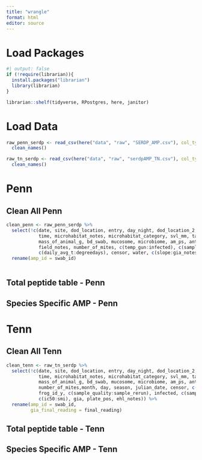 ```yaml
---
title: "wrangle"
format: html
editor: source
---
```


# Load Packages

```r
#| output: false
if (!require(librarian)){
  install.packages("librarian")
  library(librarian)
}

librarian::shelf(tidyverse, RPostgres, here, janitor)

```

# Load Data

```r

raw_penn_serdp <- read_csv(here("data", "raw", "SERDP_AMP.csv"), col_types = cols()) %>% 
  clean_names()

raw_tn_serdp <- read_csv(here("data", "raw", "serdpAMP_TN.csv"), col_types =cols()) %>% 
  clean_names()


```


# Penn
## Clean All Penn
```r

clean_penn <- raw_penn_serdp %>% 
  select(!c(date, site, dod_location, entry, day_night, dod_location_2, site_code, frog_id_x, frog_number, species_code,
            time, microhabitat_notes, microhabitat_category, svl_mm, tail_length_mm, mass_of_animal_in_bag, mass_of_bag_g,
            mass_of_animal_g, bd_swab, mucosome, microbiome, am_ps, antibodies, body_temp, substrate_temp, sex, life_stage,
            field_notes, number_of_mites, c(temp_gun:infected), c(sample_bd_ct:year), month, day, year_2, season, julian_date,
            c(daily_avg_t:degreedays), censor, water, c(slope:gia_notes), smi, gia_plate_pos_growth)) %>% 
  rename(amp_id = swab_id)
  

```

## Total peptide table - Penn

## Species Specific AMP - Penn

# Tenn
## Clean All Tenn
```r

clean_tenn <- raw_tn_serdp %>% 
  select(!c(date, site, dod_location, entry, day_night, dod_location_2, site_code, frog_id_x, frog_number, species_code,
            time, microhabitat_notes, microhabitat_category, svl_mm, tail_length_mm, mass_of_animal_in_bag, mass_of_bag_g,
            mass_of_animal_g, bd_swab, mucosome, microbiome, am_ps, antibodies, body_temp, substrate_temp, sex, life_stage,field_notes,
            number_of_mites,month, day, season, julian_date, censor, c(temp_gun:qpcr_neg_cont), frog_id_x, c(notes_y:year),
            frog_id_y, c(sample_quality:sample_rerun), infected, c(sample_bd_ct:sample_bsal_swab_qty), c(location_y:x_y), water,
            c(ic50:smi), gia, plate_pos, ehl_notes)) %>% 
  rename(amp_id = swab_id,
         gia_final_reading = final_reading)

```

## Total peptide table - Tenn

## Species Specific AMP - Tenn
